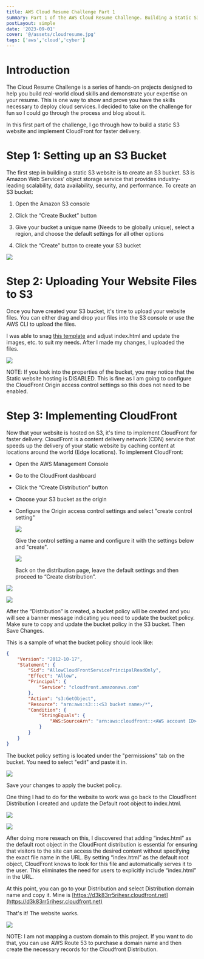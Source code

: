 ```yaml
---
title: AWS Cloud Resume Challenge Part 1
summary: Part 1 of the AWS Cloud Resume Challenge. Building a Static S3 Website and Implementing CloudFront.
postLayout: simple
date: '2023-09-01'
cover: '@/assets/cloudresume.jpg'
tags: ['aws','cloud','cyber']
---
```


# Introduction 

The Cloud Resume Challenge is a series of hands-on projects designed to help you build real-world cloud skills and demonstrate your expertise on your resume. This is one way to show and prove you have the skills necessary to deploy cloud services. I decided to take on the challenge for fun so I could go through the process and blog about it.

In this first part of the challenge, I go through how to build a static S3 website and implement CloudFront for faster delivery.

# **Step 1: Setting up an S3 Bucket**

The first step in building a static S3 website is to create an S3 bucket. S3 is Amazon Web Services' object storage service that provides industry-leading scalability, data availability, security, and performance. To create an S3 bucket:

1. Open the Amazon S3 console
    
2. Click the “Create Bucket” button
    
3. Give your bucket a unique name (Needs to be globally unique), select a region, and choose the default settings for all other options
    
4. Click the “Create” button to create your S3 bucket
    

![](https://res.cloudinary.com/dcu6gtw2y/image/upload/v1707174824/Blog%20Pictures/cloud_res_1_r2xk7z.png)

# **Step 2: Uploading Your Website Files to S3**

Once you have created your S3 bucket, it's time to upload your website files. You can either drag and drop your files into the S3 console or use the AWS CLI to upload the files.

I was able to snag [this template](https://www.free-css.com/free-css-templates/page288/global) and adjust index.html and update the images, etc. to suit my needs. After I made my changes, I uploaded the files.

![](https://res.cloudinary.com/dcu6gtw2y/image/upload/v1707174823/Blog%20Pictures/cloud_res_2_vtcwh7.png)

NOTE: If you look into the properties of the bucket, you may notice that the Static website hosting is DISABLED. This is fine as I am going to configure the CloudFront Origin access control settings so this does not need to be enabled.

# **Step 3: Implementing CloudFront**

Now that your website is hosted on S3, it's time to implement CloudFront for faster delivery. CloudFront is a content delivery network (CDN) service that speeds up the delivery of your static website by caching content at locations around the world (Edge locations). To implement CloudFront:

* Open the AWS Management Console
    
* Go to the CloudFront dashboard
    
* Click the “Create Distribution” button
    
* Choose your S3 bucket as the origin
    
* Configure the Origin access control settings and select "create control setting"
    
    ![](https://res.cloudinary.com/dcu6gtw2y/image/upload/v1707174819/Blog%20Pictures/3_md8lea.png)
    
    Give the control setting a name and configure it with the settings below and "create".
    
    ![](https://res.cloudinary.com/dcu6gtw2y/image/upload/v1707174819/Blog%20Pictures/4_co5dgi.png)
    
    Back on the distribution page, leave the default settings and then proceed to “Create distribution”.
    

![](https://res.cloudinary.com/dcu6gtw2y/image/upload/v1707174819/Blog%20Pictures/5_tgpbe7.png)

![](https://res.cloudinary.com/dcu6gtw2y/image/upload/v1707174820/Blog%20Pictures/6_vscodu.png)

After the “Distribution” is created, a bucket policy will be created and you will see a banner message indicating you need to update the bucket policy. Make sure to copy and update the bucket policy in the S3 bucket. Then Save Changes.

This is a sample of what the bucket policy should look like:

```json
{
    "Version": "2012-10-17",
    "Statement": {
        "Sid": "AllowCloudFrontServicePrincipalReadOnly",
        "Effect": "Allow",
        "Principal": {
            "Service": "cloudfront.amazonaws.com"
        },
        "Action": "s3:GetObject",
        "Resource": "arn:aws:s3:::<S3 bucket name>/*",
        "Condition": {
            "StringEquals": {
                "AWS:SourceArn": "arn:aws:cloudfront::<AWS account ID>:distribution/<CloudFront distribution ID>"
            }
        }
    }
}
```

The bucket policy setting is located under the "permissions" tab on the bucket. You need to select "edit" and paste it in.

![](https://res.cloudinary.com/dcu6gtw2y/image/upload/v1707174820/Blog%20Pictures/7_lzyuaj.png)

Save your changes to apply the bucket policy.

One thing I had to do for the website to work was go back to the CloudFront Distribution I created and update the Default root object to index.html.

![](https://res.cloudinary.com/dcu6gtw2y/image/upload/v1707174821/Blog%20Pictures/8_cexahj.png)

![](https://res.cloudinary.com/dcu6gtw2y/image/upload/v1707174822/Blog%20Pictures/9_xooklh.png)

After doing more reseach on this, I discovered that adding “index.html” as the default root object in the CloudFront distribution is essential for ensuring that visitors to the site can access the desired content without specifying the exact file name in the URL. By setting “index.html” as the default root object, CloudFront knows to look for this file and automatically serves it to the user. This eliminates the need for users to explicitly include “index.html” in the URL.

At this point, you can go to your Distribution and select Distribution domain name and copy it. Mine is [https://d3k83rr5rihesr.cloudfront.net](https://d3k83rr5rihesr.cloudfront.net)

That's it! The website works.

![](https://res.cloudinary.com/dcu6gtw2y/image/upload/v1707174822/Blog%20Pictures/10_kxdq1k.png)

NOTE: I am not mapping a custom domain to this project. If you want to do that, you can use AWS Route 53 to purchase a domain name and then create the necessary records for the Cloudfront Distribution.